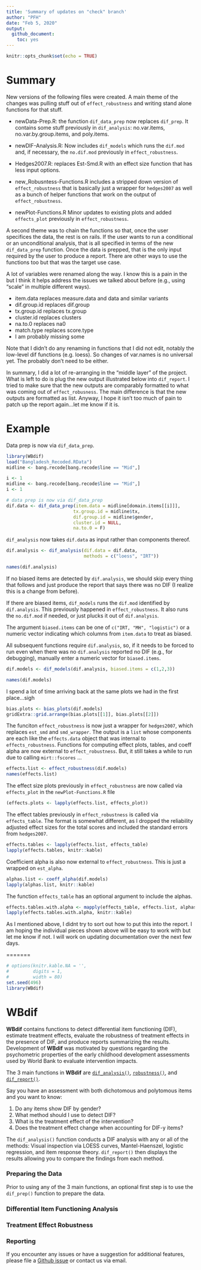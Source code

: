 ```yaml
---
title: 'Summary of updates on "check" branch'
author: "PFH"
date: "Feb 5, 2020"
output:
  github_document:
    toc: yes
---
```



```r
knitr::opts_chunk$set(echo = TRUE)
```

# Summary
New versions of the following files were created. A main theme of the changes was pulling stuff out of `effect_robustness` and writing stand alone functions for that stuff. 

  * newData-Prep.R: the function `dif_data_prep` now replaces `dif_prep`. It contains some stuff previously in `dif_analysis`: no.var.items, no.var.by.group.items, and poly.items.
  
  * newDIF-Analysis.R: Now includes `dif_models` which runs the `dif.mod` and, if necessary, the `no.dif.mod` previously in `effect_robustness`.
  
  * Hedges2007.R: replaces Est-Smd.R with an effect size function that has less input options.
  
  * new_Robusntess-Functions.R includes a stripped down version of `effect_robustness` that is basically
  just a wrapper for `hedges2007` as well as a bunch of helper functions that work on the output of `effect_robustness`. 
  
  * newPlot-Functions.R Minor updates to existing plots and added `effects_plot` previously in `effect_robustness`.
  
A second theme was to chain the functions so that, once the user specifices the data, the rest is on rails. If the user wants to run a conditional or an unconditional analysis, that is all specified in terms of the new `dif_data_prep` function. Once the data is prepped, that is the only input required by the user to produce a report. There are other ways to use the functions too but that was the target use case. 

A lot of variables were renamed along the way. I know this is a pain in the but I think it helps address the issues we talked about before (e.g., using "scale" in multiple different ways).

  * item.data replaces measure.data and data and similar variants
  * dif.group.id replaces dif.group
  * tx.group.id replaces tx.group
  * cluster.id replaces clusters
  * na.to.0 replaces na0
  * match.type replaces score.type
  * I am probably missing some 
  
 Note that I didn't do any renaming in functions that I did not edit, notably the low-level dif functions (e.g. loess). So changes of var.names is no universal yet. The probably don't need to be either. 

In summary, I did a lot of re-arranging in the "middle layer" of the project. What is left to do is plug the new output illustrated below into `dif_report`. I tried to make sure that the new outputs are comparably formatted to what was coming out of `effect_robusness`. The main difference is that the new outputs are formatted as list. Anyway, I hope it isn't too much of pain to patch up the report again...let me know if it is.  

# Example

Data prep is now via `dif_data_prep`. 

```r
library(WBdif)
load("Bangladesh_Recoded.RData")
midline <- bang.recode[bang.recode$line == "Mid",]

i <- 1
midline <- bang.recode[bang.recode$line == "Mid",]
i <- 1

# data prep is now via dif_data_prep
dif.data <- dif_data_prep(item.data = midline[domain.items[[i]]],
                         tx.group.id = midline$tx,
                         dif.group.id = midline$gender,
                         cluster.id = NULL,
                         na.to.0 = F)
```

`dif_analysis` now takes `dif.data` as input rather than components thereof. 

```r
dif.analysis <- dif_analysis(dif.data = dif.data,
                             methods = c("loess", "IRT"))
```
```r
names(dif.analysis)
```
If no biased items are detected by `dif.analysis`, we should skip every thing that follows and just produce the report that says there was no DIF (I realize this is a change from before). 

If there are biased items, `dif_models` runs the `dif.mod` identified by `dif.analysis`. This previously happened in `effect_robustness`. It also runs the `no.dif.mod` if needed, or just plucks it out of `dif.analysis`. 

The argument `biased.items` can be one of `c("IRT, "MH", "logistic")` or a numeric vector indicating which columns from `item.data` to treat as biased. 

All subsequent functions require `dif.analysis`, so, if it needs to be forced to run even when there was no `dif.analysis` reported no DIF (e.g., for debugging), manually enter a numeric vector for `biased.items`. 

```r
dif.models <- dif_models(dif.analysis, biased.items = c(1,2,3))
```
```r
names(dif.models)
```

I spend a lot of time arriving back at the same plots we had in the first place...sigh

```r
bias.plots <- bias_plots(dif.models)
gridExtra::grid.arrange(bias.plots[[1]], bias.plots[[2]])
```

The funciton `effect_robustness` is now just a wrapper for `hedges2007`, which replaces `est_smd` and `smd_wrapper`. The output is a `list` whose components are each like the `effects.data` object that was internal to `effects_robustness`. Functions for computing effect plots, tables, and coeff alpha are now external to `effect_robustness`. But, it still takes a while to run due to calling `mirt::fscores` ... 

```r
effects.list <- effect_robustness(dif.models)
names(effects.list)
```

The effect size plots previously in `effect_robustness` are now called via `effects_plot` in the `newPlot-Functions.R` file

```r
(effects.plots <- lapply(effects.list, effects_plot))
```

The effect tables previously in `effect_robustness` is called via `effects_table`. The format is somewhat different, as I dropped the reliability adjusted effect sizes for the total scores and included the standard errors from `hedges2007`. 

```r
effects.tables <- lapply(effects.list, effects_table)
lapply(effects.tables, knitr::kable)
```


Coefficient alpha is also now external to `effect_robustness`. This is just a wrapped on `est_alpha`.

```r
alphas.list <- coeff_alpha(dif.models)
lapply(alphas.list, knitr::kable)
```

The function `effects_table` has an optional argument to include the alphas.


```r
effects.tables.with.alpha <- mapply(effects_table, effects.list, alphas.list)
lapply(effects.tables.with.alpha, knitr::kable)
```


As I mentioned above, I didnt try to sort out how to put this into the report. I am hoping the individual pieces shown above will be easy to work with but let me know if not. I will work on updating documentation over the next few days. 


=======
```r
# options(knitr.kable.NA = '',
#         digits = 1,
#         width = 80)
set.seed(496)
library(WBdif)
```


# WBdif

**WBdif** contains functions to detect differential item functioning (DIF), estimate treatment effects, evaluate the robustness of treatment effects in the presence of DIF, and	produce reports summarizing the results. Development of **WBdif** was motivated by questions regarding the psychometric properties of the early childhood development assessments used by World Bank to evaluate intervention impacts.

The 3 main functions in **WBdif** are [`dif_analysis()`](#analysis), [`robustness()`](#robustness), and [`dif_report()`](#report).

Say you have an assessment with both dichotomous and polytomous items and you want to know:

  1. Do any items show DIF by gender?
  2. What method should I use to detect DIF?
  3. What is the treatment effect of the intervention?
  4. Does the treatment effect change when accounting for DIF-y items?
  
The `dif_analysis()` function conducts a DIF analysis with any or all of the methods: Visual inspection via LOESS curves, Mantel-Haenszel, logistic regression, and item response theory. `dif_report()` then displays the results allowing you to compare the findings from each method. 

### Preparing the Data

Prior to using any of the 3 main functions, an optional first step is to use the `dif_prep()` function to prepare the data.  

### Differential Item Functioning Analysis {#analysis}


### Treatment Effect Robustness {#robustness}

### Reporting {#report}

 
If you encounter any issues or have a suggestion for additional features, please file a [Github issue](https://github.com/knickodem/WBdif/issues) or contact us via email.


